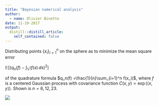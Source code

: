```yaml
---
title: "Bayesian numerical analysis"
author:
  - name: Olivier Binette
date: 11-19-2017
output:
  distill::distill_article:
    self_contained: false
---
```


Distributing points $\{x_i\}_{i=1}^n$ on the sphere as to minimize the mean square error

$\mathbb{E}\left[\left(q_n(f) - \int_{\mathbb{S}^2}f(s)\,ds\right)^2\right]$

of the quadrature formula $q_n(f) =\frac{1}{n}\sum_{i=1}^n f(x_i)$, where $f$ is a centered Gaussian process with covariance function $C(x,y) = \exp(\langle x, y \rangle)$. Shown is $n=6, 12, 23$.

![](img.png)

